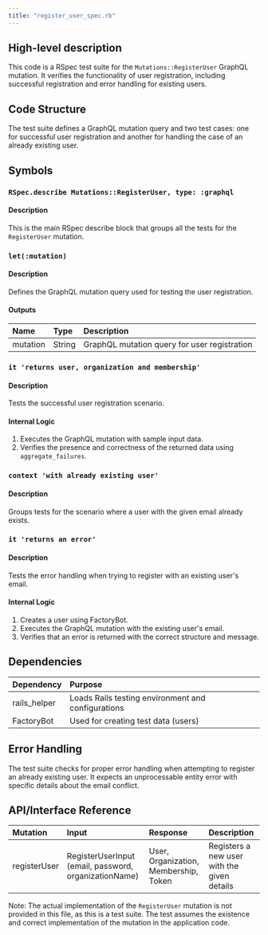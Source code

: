 ```yaml
---
title: "register_user_spec.rb"
---
```


## High-level description
This code is a RSpec test suite for the `Mutations::RegisterUser` GraphQL mutation. It verifies the functionality of user registration, including successful registration and error handling for existing users.

## Code Structure
The test suite defines a GraphQL mutation query and two test cases: one for successful user registration and another for handling the case of an already existing user.

## Symbols

### `RSpec.describe Mutations::RegisterUser, type: :graphql`
#### Description
This is the main RSpec describe block that groups all the tests for the `RegisterUser` mutation.

### `let(:mutation)`
#### Description
Defines the GraphQL mutation query used for testing the user registration.

#### Outputs
| Name | Type | Description |
|:-----|:-----|:------------|
| mutation | String | GraphQL mutation query for user registration |

### `it 'returns user, organization and membership'`
#### Description
Tests the successful user registration scenario.

#### Internal Logic
1. Executes the GraphQL mutation with sample input data.
2. Verifies the presence and correctness of the returned data using `aggregate_failures`.

### `context 'with already existing user'`
#### Description
Groups tests for the scenario where a user with the given email already exists.

### `it 'returns an error'`
#### Description
Tests the error handling when trying to register with an existing user's email.

#### Internal Logic
1. Creates a user using FactoryBot.
2. Executes the GraphQL mutation with the existing user's email.
3. Verifies that an error is returned with the correct structure and message.

## Dependencies
| Dependency | Purpose |
|:-----------|:--------|
| rails_helper | Loads Rails testing environment and configurations |
| FactoryBot | Used for creating test data (users) |

## Error Handling
The test suite checks for proper error handling when attempting to register an already existing user. It expects an unprocessable entity error with specific details about the email conflict.

## API/Interface Reference
| Mutation | Input | Response | Description |
|:---------|:------|:---------|:------------|
| registerUser | RegisterUserInput (email, password, organizationName) | User, Organization, Membership, Token | Registers a new user with the given details |

Note: The actual implementation of the `RegisterUser` mutation is not provided in this file, as this is a test suite. The test assumes the existence and correct implementation of the mutation in the application code.